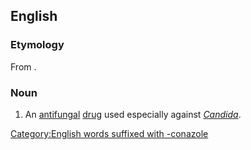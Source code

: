 ==English==
{{wikipedia}}

===Etymology===
From {{af|en|fluoro-|alt1=flu(oro)-|-conazole|t2=miconazole derivative|nocat=1}}.

===Noun===
{{en-noun|-}}

# {{lb|en|pharmaceutical drug}} An [[antifungal]] [[drug]] used especially against ''[[Candida]]''.

[[Category:English words suffixed with -conazole]]